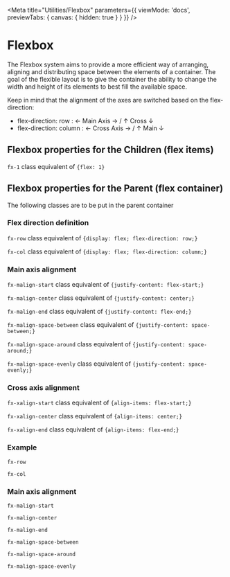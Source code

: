 
<Meta
  title="Utilities/Flexbox"
  parameters={{
    viewMode: 'docs',
    previewTabs: { canvas: { hidden: true } }
  }}
/>

# Flexbox

The Flexbox system aims to provide a more efficient way of arranging, aligning and distributing space between the elements
of a container. The goal of the flexible layout is to give the container the ability to change the width and height of its
elements to best fill the available space.

Keep in mind that the alignment of the axes are switched based on the flex-direction:

- flex-direction: row : &larr; Main Axis &rarr; / &uarr; Cross &darr;
- flex-direction: column : &larr; Cross Axis &rarr; / &uarr; Main &darr;

## Flexbox properties for the Children (flex items)

`fx-1` class equivalent of `{flex: 1}`

## Flexbox properties for the Parent (flex container)

The following classes are to be put in the parent container

### Flex direction definition

`fx-row` class equivalent of `{display: flex; flex-direction: row;}`

`fx-col` class equivalent of `{display: flex; flex-direction: column;}`

### Main axis alignment

`fx-malign-start` class equivalent of `{justify-content: flex-start;}`

`fx-malign-center` class equivalent of `{justify-content: center;}`

`fx-malign-end` class equivalent of `{justify-content: flex-end;}`

`fx-malign-space-between` class equivalent of `{justify-content: space-between;}`

`fx-malign-space-around` class equivalent of `{justify-content: space-around;}`

`fx-malign-space-evenly` class equivalent of `{justify-content: space-evenly;}`

### Cross axis alignment

`fx-xalign-start` class equivalent of `{align-items: flex-start;}`

`fx-xalign-center` class equivalent of `{align-items: center;}`

`fx-xalign-end` class equivalent of `{align-items: flex-end;}`

### Example

`fx-row`

<Canvas>
  <div class="fx-row flexbox-container width-lg">
    <div></div>
    <div></div>
    <div></div>
  </div>
</Canvas>

`fx-col`

<Canvas>
  <div class="fx-col flexbox-container">
    <div></div>
    <div></div>
    <div></div>
  </div>
</Canvas>

### Main axis alignment

`fx-malign-start`

<Canvas>
  <div class="fx-row fx-malign-start flexbox-container">
    <div></div>
    <div></div>
    <div></div>
  </div>
</Canvas>

`fx-malign-center`

<Canvas>
  <div class="fx-row fx-malign-center flexbox-container">
    <div></div>
    <div></div>
    <div></div>
  </div>
</Canvas>

`fx-malign-end`

<Canvas>
  <div class="fx-row fx-malign-end flexbox-container">
    <div></div>
    <div></div>
    <div></div>
  </div>
</Canvas>

`fx-malign-space-between`

<Canvas>
  <div class="fx-row fx-malign-space-between flexbox-container">
    <div></div>
    <div></div>
    <div></div>
  </div>
</Canvas>

`fx-malign-space-around`

<Canvas>
  <div class="fx-row fx-malign-space-around flexbox-container">
    <div></div>
    <div></div>
    <div></div>
  </div>
</Canvas>

`fx-malign-space-evenly`

<Canvas>
  <div class="fx-row fx-malign-space-evenly flexbox-container">
    <div></div>
    <div></div>
    <div></div>
  </div>
</Canvas>
